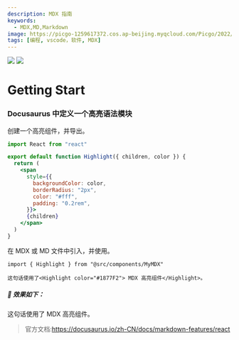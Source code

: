 ```yaml
---
description: MDX 指南
keywords:
  - MDX,MD,Markdown
image: https://picgo-1259617372.cos.ap-beijing.myqcloud.com/Picgo/2022/01/19-11-28-23-404Lab.jpeg
tags: [编程, vscode，软件, MDX]
---
```



<img
  className="Badges"
  src="https://picgo-1259617372.cos.ap-beijing.myqcloud.com/logo_chen_%E7%B4%AB%E8%89%B2.svg"
/>
<img
  className="Badges"
  src="https://api.netlify.com/api/v1/badges/62b2ea8d-7e62-49d1-bb5a-b507b01377af/deploy-status"
/>

# Getting Start

### Docusaurus 中定义一个<Highlight color="#25c2a0">高亮语法</Highlight>模块

创建一个高亮组件，并导出。

```jsx title="@site/src/components/MyMDX.js"
import React from "react"

export default function Highlight({ children, color }) {
  return (
    <span
      style={{
        backgroundColor: color,
        borderRadius: "2px",
        color: "#fff",
        padding: "0.2rem",
      }}>
      {children}
    </span>
  )
}
```

在 MDX 或 MD 文件中引入，并使用。

```mdx
import { Highlight } from "@src/components/MyMDX"

这句话使用了<Highlight color="#1877F2"> MDX 高亮组件</Highlight>。
```

##### 🎈 效果如下：

这句话使用了<Highlight color="#1877F2"> MDX 高亮组件</Highlight>。

> 官方文档:https://docusaurus.io/zh-CN/docs/markdown-features/react
